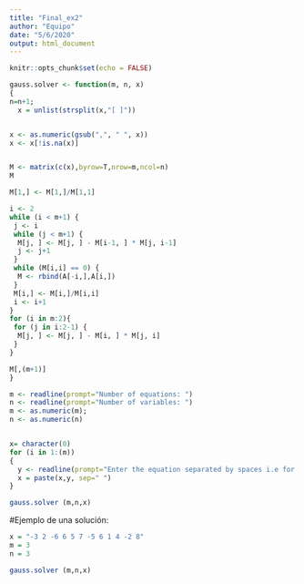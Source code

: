 ```yaml
---
title: "Final_ex2"
author: "Equipo"
date: "5/6/2020"
output: html_document
---
```


```r
knitr::opts_chunk$set(echo = FALSE)
```

```r
gauss.solver <- function(m, n, x)
{
n=n+1;
  x = unlist(strsplit(x,"[ ]"))


x <- as.numeric(gsub(",", " ", x))
x <- x[!is.na(x)]


M <- matrix(c(x),byrow=T,nrow=m,ncol=n)
M

M[1,] <- M[1,]/M[1,1]

i <- 2
while (i < m+1) {
 j <- i
 while (j < m+1) {
  M[j, ] <- M[j, ] - M[i-1, ] * M[j, i-1]
  j <- j+1
 }
 while (M[i,i] == 0) {
  M <- rbind(A[-i,],A[i,])
 }
 M[i,] <- M[i,]/M[i,i]
 i <- i+1
}
for (i in m:2){
 for (j in i:2-1) {
  M[j, ] <- M[j, ] - M[i, ] * M[j, i]
 }
}

M[,(m+1)]
}
```

```r

m <- readline(prompt="Number of equations: ")
n <- readline(prompt="Number of variables: ")
m <- as.numeric(m);
n <- as.numeric(n)


x= character(0)
for (i in 1:(m))
{
  y <- readline(prompt="Enter the equation separated by spaces i.e for 5x + y + 3z = -9 enter 5 1 3 -9 or for -5z = 0 enter 0 0 -5 0: ")
  x = paste(x,y, sep=" ")
}

gauss.solver (m,n,x)

```



#Ejemplo de una solución:

```r


x = "-3 2 -6 6 5 7 -5 6 1 4 -2 8"
m = 3
n = 3

gauss.solver (m,n,x)


```

